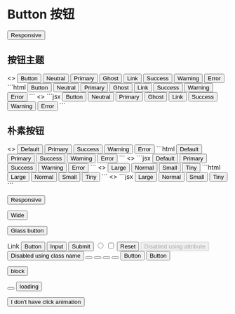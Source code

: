 # Button 按钮


<button class="btn btn-xs sm:btn-sm md:btn-md lg:btn-lg">Responsive</button>

## 按钮主题

<CodePreview>
  <>
    <button className="btn">Button</button>
    <button className="btn btn-neutral">Neutral</button>
    <button className="btn btn-primary">Primary</button>
    <button className="btn btn-ghost">Ghost</button>
    <button className="btn btn-link">Link</button>
    <button className="btn btn-success">Success</button>
    <button className="btn btn-warning">Warning</button>
    <button className="btn btn-error">Error</button>
  </>
  ```html
  <button class="btn">Button</button>
  <button class="btn btn-neutral">Neutral</button>
  <button class="btn btn-primary">Primary</button>
  <button class="btn btn-ghost">Ghost</button>
  <button class="btn btn-link">Link</button>
  <button class="btn btn-success">Success</button>
  <button class="btn btn-warning">Warning</button>
  <button class="btn btn-error">Error</button>
  ```
  <></>
  ```jsx
  <button className="btn">Button</button>
  <button className="btn btn-neutral">Neutral</button>
  <button className="btn btn-primary">Primary</button>
  <button className="btn btn-ghost">Ghost</button>
  <button className="btn btn-link">Link</button>
  <button className="btn btn-success">Success</button>
  <button className="btn btn-warning">Warning</button>
  <button className="btn btn-error">Error</button>
  ```
</CodePreview>

## 朴素按钮

<CodePreview>
  <>
    <button className="btn btn-outline">Default</button>
    <button className="btn btn-outline btn-primary">Primary</button>
    <button className="btn btn-outline btn-success">Success</button>
    <button className="btn btn-outline btn-warning">Warning</button>
    <button className="btn btn-outline btn-error">Error</button>
  </>
  ```html
  <button class="btn btn-outline">Default</button>
  <button class="btn btn-outline btn-primary">Primary</button>
  <button class="btn btn-outline btn-success">Success</button>
  <button class="btn btn-outline btn-warning">Warning</button>
  <button class="btn btn-outline btn-error">Error</button>
  ```
  <></>
  ```jsx
  <button className="btn btn-outline">Default</button>
  <button className="btn btn-outline btn-primary">Primary</button>
  <button className="btn btn-outline btn-success">Success</button>
  <button className="btn btn-outline btn-warning">Warning</button>
  <button className="btn btn-outline btn-error">Error</button>
  ```
</CodePreview>

<CodePreview>
  <>
    <button className="btn btn-lg">Large</button>
    <button className="btn">Normal</button>
    <button className="btn btn-sm">Small</button>
    <button className="btn btn-xs">Tiny</button>
  </>
  ```html
  <button class="btn btn-lg">Large</button>
  <button class="btn">Normal</button>
  <button class="btn btn-sm">Small</button>
  <button class="btn btn-xs">Tiny</button>
  ```
  <></>
  ```jsx
  <button className="btn btn-lg">Large</button>
  <button className="btn">Normal</button>
  <button className="btn btn-sm">Small</button>
  <button className="btn btn-xs">Tiny</button>
  ```
</CodePreview>

<button className="btn btn-xs sm:btn-sm md:btn-md lg:btn-lg">Responsive</button>

<button className="btn btn-wide">Wide</button>

<button className="btn glass">Glass button</button>

<a role="button" className="btn">
  Link
</a>
<button type="submit" className="btn">
  Button
</button>
<input type="button" value="Input" className="btn" />
<input type="submit" value="Submit" className="btn" />
<input type="radio" aria-label="Radio" className="btn" />
<input type="checkbox" aria-label="Checkbox" className="btn" />
<input type="reset" value="Reset" className="btn" />

<button className="btn" disabled="disabled">
  Disabled using attribute
</button>
<button className="btn btn-disabled" tabIndex="-1" role="button" aria-disabled="true">
  Disabled using class name
</button>

<button className="btn btn-square">
  <i className="i-mdi-close h-6 w-6" />
</button>
<button className="btn btn-square btn-outline">
  <i className="i-mdi-close h-6 w-6" />
</button>

<button className="btn btn-circle">
  <i className="i-mdi-close h-6 w-6" />
</button>
<button className="btn btn-circle btn-outline">
  <i className="i-mdi-close h-6 w-6" />
</button>

<button className="btn">
  <i className="i-mdi-cards-heart-outline h-6 w-6"></i>
  <span>Button</span>
</button>

<button className="btn">
  <span>Button</span>
  <i className="i-mdi-cards-heart-outline h-6 w-6"></i>
</button>

<button className="btn btn-block">block</button>

<button className="btn btn-square">
  <span className="loading loading-spinner"></span>
</button>

<button className="btn">
  <span className="loading loading-spinner"></span>
  <span>loading</span>
</button>

<button class="btn no-animation">I don't have click animation</button>
